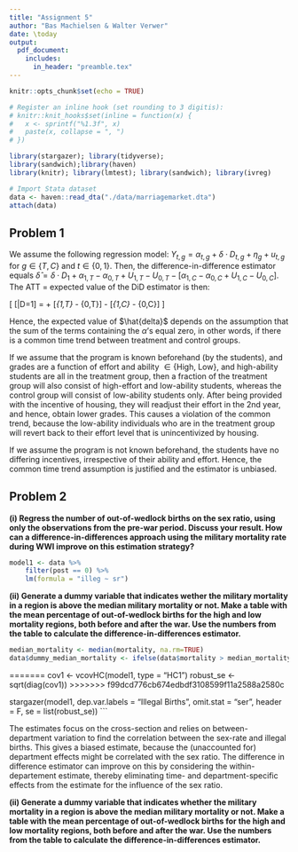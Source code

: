 ```yaml
---
title: "Assignment 5"
author: "Bas Machielsen & Walter Verwer"
date: \today
output:
  pdf_document:
    includes:
      in_header: "preamble.tex"
---
```


```r
knitr::opts_chunk$set(echo = TRUE)

# Register an inline hook (set rounding to 3 digitis):
# knitr::knit_hooks$set(inline = function(x) {
#   x <- sprintf("%1.3f", x)
#   paste(x, collapse = ", ")
# })

library(stargazer); library(tidyverse); 
library(sandwich);library(haven)
library(knitr); library(lmtest); library(sandwich); library(ivreg)

# Import Stata dataset
data <- haven::read_dta("./data/marriagemarket.dta")
attach(data)
```

## Problem 1

We assume the following regression model: $Y_{t,g} = \alpha_{t,g} + \delta \cdot D_{t,g} + \eta_{g} + u_{t,g}$ for $g \in \{T,C\}$ and $t \in \{0,1\}$. Then, the difference-in-difference estimator equals $\hat{\delta} = \delta \cdot D_1 + \alpha_{1,T} - \alpha_{0,T} + U_{1,T} - U_{0,T} - [\alpha_{1,C} - \alpha_{0,C} + U_{1,C} - U_{0,C}]$. The ATT = expected value of the DiD estimator is then:

\[
\mathbb{E}[\hat{\delta}|D=1] = \delta + [\alpha_{1,T} - \alpha_{0,T}] - [\alpha_{1,C} - \alpha_{0,C}]
\]

Hence, the expected value of $\hat{delta}$ depends on the assumption that the sum of the terms containing the $\alpha$'s equal zero, in other words, if there is a common time trend between treatment and control groups. 

If we assume that the program is known beforehand (by the students), and grades are a function of effort and ability $\in \{ \text{High, Low} \}$, and high-ability students are all in the treatment group, then a fraction of the treatment group will also consist of high-effort and low-ability students, whereas the control group will consist of low-ability students only. After being provided with the incentive of housing, they will readjust their effort in the 2nd year, and hence, obtain lower grades. This causes a violation of the common trend, because the low-ability individuals who are in the treatment group will revert back to their effort level that is unincentivized by housing. 

If we assume the program is not known beforehand, the students have no differing incentives, irrespective of their ability and effort. Hence, the common time trend assumption is justified and the estimator is unbiased. 

## Problem 2

__(i) Regress the number of out-of-wedlock births on the sex ratio, using only the observations from the pre-war period. Discuss your result. How can a difference-in-differences approach using the military mortality rate during WWI improve on this estimation strategy?__

```r
model1 <- data %>%
    filter(post == 0) %>%
    lm(formula = "illeg ~ sr")
```

__(ii) Generate a dummy variable that indicates wether the military mortality in a region is above the median military mortality or not. Make a table with the mean percentage of out-of-wedlock births for the high and low mortality regions, both before and after the war. Use the numbers from the table to calculate the difference-in-differences estimator.__

``` r
median_mortality <- median(mortality, na.rm=TRUE)
data$dummy_median_mortality <- ifelse(data$mortality > median_mortality, 1, 0) # Above the median! There are some equal!

```








=======
cov1 <- vcovHC(model1, type = "HC1")
robust_se <- sqrt(diag(cov1))
>>>>>>> f99dcd776cb674edbdf3108599f11a2588a2580c

stargazer(model1, 
          dep.var.labels = "Illegal Births",
          omit.stat = "ser",
          header = F,
          se = list(robust_se))
```

The estimates focus on the cross-section and relies on between-department variation to find the correlation between the sex-rate and illegal births. This gives a biased estimate, because the (unaccounted for) department effects might be correlated with the sex ratio. The difference in difference estimator can improve on this by considering the within-departement estimate, thereby eliminating time- and department-specific effects from the estimate for the influence of the sex ratio. 

__(ii) Generate a dummy variable that indicates whether the military mortality in a region is above the median military mortality or not. Make a table with the mean percentage of out-of-wedlock births for the high and low mortality regions, both before and after the war. Use the numbers from the table to calculate the difference-in-differences estimator.__






